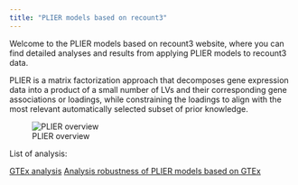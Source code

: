 ```yaml
---
title: "PLIER models based on recount3"
---
```


Welcome to the PLIER models based on recount3 website, where you can find detailed analyses and results from applying PLIER models to recount3 data.

PLIER is a matrix factorization approach that decomposes gene expression data into a product of a small number of LVs and their corresponding gene associations or loadings, while constraining the loadings to align with the most relevant automatically selected subset of prior knowledge. 

![PLIER overview](images/plier_overview.png)

List of analysis:

[GTEx analysis](nbs/10_gtex/GTEx_PLIER_exploration.html)
[Analysis robustness of PLIER models based on GTEx](nbs/10_gtex/robustness_PLIER_GTEx.html)
